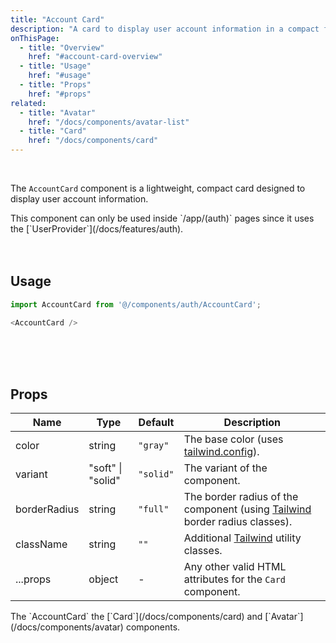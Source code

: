 ```yaml
---
title: "Account Card"
description: "A card to display user account information in a compact format"
onThisPage:
  - title: "Overview"
    href: "#account-card-overview"
  - title: "Usage"
    href: "#usage"
  - title: "Props"
    href: "#props"
related:
  - title: "Avatar"
    href: "/docs/components/avatar-list"
  - title: "Card"
    href: "/docs/components/card"
---
```


<div id="account-card-overview" />

<br/>

The `AccountCard` component is a lightweight, compact card designed to display user account information.

<Caution>
    This component can only be used inside `/app/(auth)` pages since it uses the [`UserProvider`](/docs/features/auth).
</Caution>

<br />
<br />
<br />
<Divider />

<div id="usage" />

## Usage

```javascript
import AccountCard from '@/components/auth/AccountCard';

<AccountCard />
```

<br />
<br />
<br />
<Divider />

<div id="props" />

## Props

| Name         | Type              | Default   | Description                                                                                           |
|--------------|-------------------|-----------|-------------------------------------------------------------------------------------------------------|
| color        | string            | `"gray"`  | The base color (uses [tailwind.config](/docs/tutorials/config#color-theme)).                                       |
| variant      | "soft" \| "solid" | `"solid"` | The variant of the component.                                                                         |
| borderRadius | string            | `"full"`  | The border radius of the component (using [Tailwind](https://tailwindcss.com) border radius classes). |
| className    | string            | `""`      | Additional [Tailwind](https://tailwindcss.com) utility classes.                                       |
| ...props     | object            | -         | Any other valid HTML attributes for the `Card` component.                                             |

<Info>
    The `AccountCard` the [`Card`](/docs/components/card) and [`Avatar`](/docs/components/avatar) components.
</Info>


